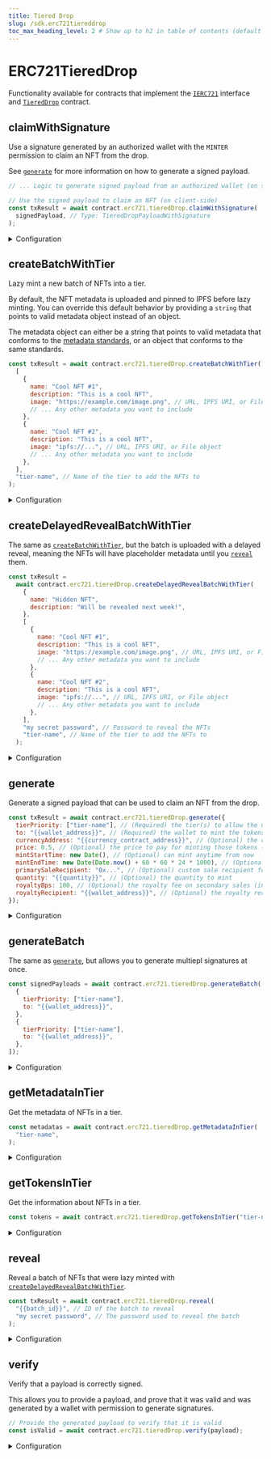 ```yaml
---
title: Tiered Drop
slug: /sdk.erc721tiereddrop
toc_max_heading_level: 2 # Show up to h2 in table of contents (default is up to h3)
---
```


# ERC721TieredDrop

Functionality available for contracts that implement the
[`IERC721`](/contracts/IERC721) interface and
[`TieredDrop`](/contracts/TieredDrop)
contract.

## claimWithSignature

Use a signature generated by an authorized wallet with the `MINTER` permission to
claim an NFT from the drop.

See [`generate`](#generate) for more information on how to generate a signed payload.

```javascript
// ... Logic to generate signed payload from an authorized wallet (on server-side)

// Use the signed payload to claim an NFT (on client-side)
const txResult = await contract.erc721.tieredDrop.claimWithSignature(
  signedPayload, // Type: TieredDropPayloadWithSignature
);
```

<details>
    <summary>Configuration</summary>
    <div>

#### signedPayload

The signed payload from [`generate`](#generate) function.

Must be of type `TieredDropPayloadWithSignature`.

</div>
</details>

## createBatchWithTier

Lazy mint a new batch of NFTs into a tier.

By default, the NFT metadata is uploaded and pinned to IPFS before lazy minting.
You can override this default behavior by providing a `string` that points to valid
metadata object instead of an object.

The metadata object can either be a string that points to valid metadata that
conforms to the [metadata standards](https://docs.opensea.io/docs/metadata-standards#metadata-structure),
or an object that conforms to the same standards.

```javascript
const txResult = await contract.erc721.tieredDrop.createBatchWithTier(
  [
    {
      name: "Cool NFT #1",
      description: "This is a cool NFT",
      image: "https://example.com/image.png", // URL, IPFS URI, or File object
      // ... Any other metadata you want to include
    },
    {
      name: "Cool NFT #2",
      description: "This is a cool NFT",
      image: "ipfs://...", // URL, IPFS URI, or File object
      // ... Any other metadata you want to include
    },
  ],
  "tier-name", // Name of the tier to add the NFTs to
);
```

<details>
    <summary>Configuration</summary>
    <div>

#### metadatas

An array of strings that point to, or objects that contain
metadata that conforms to the [metadata standards](https://docs.opensea.io/docs/metadata-standards#metadata-structure).

#### tierName

The name of the tier to add the NFTs to.

Must be a `string`.

</div>
</details>

## createDelayedRevealBatchWithTier

The same as [`createBatchWithTier`](#createbatchwithtier), but the batch is uploaded with a delayed
reveal, meaning the NFTs will have placeholder metadata until you [`reveal`](#reveal) them.

```javascript
const txResult =
  await contract.erc721.tieredDrop.createDelayedRevealBatchWithTier(
    {
      name: "Hidden NFT",
      description: "Will be revealed next week!",
    },
    [
      {
        name: "Cool NFT #1",
        description: "This is a cool NFT",
        image: "https://example.com/image.png", // URL, IPFS URI, or File object
        // ... Any other metadata you want to include
      },
      {
        name: "Cool NFT #2",
        description: "This is a cool NFT",
        image: "ipfs://...", // URL, IPFS URI, or File object
        // ... Any other metadata you want to include
      },
    ],
    "my secret password", // Password to reveal the NFTs
    "tier-name", // Name of the tier to add the NFTs to
  );
```

<details>
    <summary>Configuration</summary>
    <div>

#### placeholder

The placeholder metadata to use for the NFTs until they are revealed.

Must be an object that conforms to the [metadata standards](https://docs.opensea.io/docs/metadata-standards#metadata-structure).

#### metadatas

An array of strings that point to, or objects that contain
metadata that conforms to the [metadata standards](https://docs.opensea.io/docs/metadata-standards#metadata-structure).

#### password

The password to [`reveal`](#reveal) the batch of NFTs.

:::warning Unrecoverable
Passwords cannot be recovered or reset. If you forget your password, you will not be able to reveal your NFTs.
:::

</div>
</details>

## generate

Generate a signed payload that can be used to claim an NFT from the drop.

```javascript
const txResult = await contract.erc721.tieredDrop.generate({
  tierPriority: ["tier-name"], // (Required) the tier(s) to allow the user to claim from
  to: "{{wallet_address}}", // (Required) the wallet to mint the tokens to
  currencyAddress: "{{currency_contract_address}}", // (Optional) the currency to pay with
  price: 0.5, // (Optional) the price to pay for minting those tokens (in the currency above)
  mintStartTime: new Date(), // (Optional) can mint anytime from now
  mintEndTime: new Date(Date.now() + 60 * 60 * 24 * 1000), // (Optional) to 24h from now,
  primarySaleRecipient: "0x...", // (Optional) custom sale recipient for this token mint
  quantity: "{{quantity}}", // (Optional) the quantity to mint
  royaltyBps: 100, // (Optional) the royalty fee on secondary sales (in bps: i.e. 100 = 1%)
  royaltyRecipient: "{{wallet_address}}", // (Optional) the royalty recipient on secondary sales
});
```

<details>
    <summary>Configuration</summary>
    <div>

The `mintRequest` object you provide to the `generate` function outlines what the signature can be used for.

The `tierPriority`, `to` fields are required, while the rest are optional.

#### tierPriority (required)

The tier(s) to allow the user to claim from.

The array of tiers is used in order of rarity, i.e. On claiming,
the contract will try to give the claimer as many NFTs from the first-priority tier,
and only then move down the priority list once that tier is exhausted.

```javascript
const signature = await contract.erc721.tieredDrop.generate({
  // highlight-next-line
  tierPriority: ["tier-name"],
  to: "{{wallet_address}}",
});
```

#### to (required)

The wallet address that can use this signature to mint tokens.

This is to prevent another wallet from intercepting the signature
and using it to mint tokens for themselves.

```javascript
const signature = await contract.erc721.tieredDrop.generate({
  tierPriority: ["tier-name"],
  // highlight-next-line
  to: "{{wallet_address}}",
});
```

#### currencyAddress (optional)

The address of the currency to pay for minting the tokens (use the [`price`](#price-optional) field to specify the price).

Defaults to `NATIVE_TOKEN_ADDRESS` (the native currency of the network, e.g. Ether on Ethereum).

```javascript
const signature = await contract.erc721.tieredDrop.generate({
  tierPriority: ["tier-name"],
  to: "{{wallet_address}}",
  // highlight-next-line
  currencyAddress: "{{currency_contract_address}}",
});
```

#### price (optional)

If you want the user to pay for minting the tokens, you can specify the price **per token**.

Defaults to `0` (free minting).

```javascript
const signature = await contract.erc721.tieredDrop.generate({
  tierPriority: ["tier-name"],
  to: "{{wallet_address}}",
  // highlight-next-line
  price: "{{price}}", // The user will have to pay `price * quantity` for minting the tokens
});
```

#### mintStartTime (optional)

The time from which the signature can be used to mint tokens.

Defaults to `Date.now()` (now).

```javascript
const signature = await contract.erc721.tieredDrop.generate({
  tierPriority: ["tier-name"],
  to: "{{wallet_address}}",
  // highlight-next-line
  mintStartTime: new Date(), // The user can mint the tokens from this time
});
```

#### mintEndTime (optional)

The time until which the signature can be used to mint tokens.

Defaults to `new Date(Date.now() + 1000 * 60 * 60 * 24 * 365 * 10),` (10 years from now).

```javascript
const signature = await contract.erc721.tieredDrop.generate({
  tierPriority: ["tier-name"],
  to: "{{wallet_address}}",
  // highlight-next-line
  mintEndTime: new Date(Date.now() + 60 * 60 * 24 * 1000), // The user can mint the tokens until this time
});
```

#### primarySaleRecipient (optional)

If a `price` is specified, the funds will be sent to the `primarySaleRecipient` address.

Defaults to the `primarySaleRecipient` address of the contract.

```javascript
const signature = await contract.erc721.tieredDrop.generate({
  tierPriority: ["tier-name"],
  to: "{{wallet_address}}",
  price: "{{price}}",
  // highlight-next-line
  primarySaleRecipient: "{{wallet_address}}", // The funds will be sent to this address
});
```

#### royaltyBps (optional)

The percentage fee you want to charge for secondary sales.

Defaults to the `royaltyBps` of the contract.

```javascript
const signature = await contract.erc721.tieredDrop.generate({
  tierPriority: ["tier-name"],
  to: "{{wallet_address}}",
  // highlight-next-line
  royaltyBps: 500, // A 5% royalty fee.
});
```

#### royaltyRecipient (optional)

The address that will receive the royalty fees from secondary sales.

Defaults to the `royaltyRecipient` address of the contract.

```javascript
const signature = await contract.erc721.tieredDrop.generate({
  tierPriority: ["tier-name"],
  to: "{{wallet_address}}",
  royaltyBps: 500, // A 5% royalty fee.
  // highlight-next-line
  royaltyRecipient: "{{wallet_address}}", // The royalty fees will be sent to this address
});
```

#### quantity (optional)

The number of tokens this signature can be used to mint.

```javascript
const signature = await contract.erc721.tieredDrop.generate({
  tierPriority: ["tier-name"],
  to: "{{wallet_address}}",
  // highlight-next-line
  quantity: "{{quantity}}",
});
```

</div>
</details>

## generateBatch

The same as [`generate`](#generate), but allows you to generate multiepl signatures at once.

```javascript
const signedPayloads = await contract.erc721.tieredDrop.generateBatch([
  {
    tierPriority: ["tier-name"],
    to: "{{wallet_address}}",
  },
  {
    tierPriority: ["tier-name"],
    to: "{{wallet_address}}",
  },
]);
```

<details>
  <summary>Configuration</summary>
  <div>

#### payloadsToSign

An array of objects containing the configuration options for each signature.

See [`generate`](#generate) for the configuration options available for each signature.

</div>
</details>

## getMetadataInTier

Get the metadata of NFTs in a tier.

```javascript
const metadatas = await contract.erc721.tieredDrop.getMetadataInTier(
  "tier-name",
);
```

<details>
    <summary>Configuration</summary>
    <div>

#### tier

The tier to get the NFT metadata for.

Must be a `string`.

### Return Value

If the tier cannot be found, returns `undefined`.

Otherwise, returns an array of `NFTMetadata` objects containing the metadata of the NFTs in the tier.

```typescript
{
    uri: string; // The raw URI of the metadata
    owner: string;
    name?: string | number | undefined;
    description?: string | null | undefined;
    image?: string | null | undefined; // If the image is hosted on IPFS, the URL is https://gateway.ipfscdn.io/ipfs/<hash>
    external_url?: string | null | undefined;
    animation_url?: string | null | undefined;
    background_color?: string | undefined;
    properties?: {
        [x: string]: unknown;
    } | {
        [x: string]: unknown;
    }[] | undefined;
}[]
```

</div>
</details>

## getTokensInTier

Get the information about NFTs in a tier.

```javascript
const tokens = await contract.erc721.tieredDrop.getTokensInTier("tier-name");
```

<details>
    <summary>Configuration</summary>
    <div>

#### tier

The tier to get the NFTs for.

Must be a `string`.

### Return Value

Returns an array of `NFT` objects containing the NFT metadata.

Returns an `NFT` object containing the NFT metadata and other information about the NFT.

```typescript
{
  metadata: {
    id: string;
    uri: string; // The raw URI of the metadata
    owner: string;
    name?: string | number | undefined;
    description?: string | null | undefined;
    image?: string | null | undefined; // If the image is hosted on IPFS, the URL is https://gateway.ipfscdn.io/ipfs/<hash>
    external_url?: string | null | undefined;
    animation_url?: string | null | undefined;
    background_color?: string | undefined;
    properties?: {
        [x: string]: unknown;
    } | {
        [x: string]: unknown;
    }[] | undefined;
  };
  type: "ERC721";
}[]
```

</div>
</details>

## reveal

Reveal a batch of NFTs that were lazy minted with
[`createDelayedRevealBatchWithTier`](#createdelayedrevealbatchwithtier).

```javascript
const txResult = await contract.erc721.tieredDrop.reveal(
  "{{batch_id}}", // ID of the batch to reveal
  "my secret password", // The password used to reveal the batch
);
```

<details>
    <summary>Configuration</summary>
    <div>

#### batchId

The ID of the batch to reveal.

Must be a `string`, `number`, or `BigNumber`.

#### password

The password you set when creating the batch.

Must be a `string`.

</div>
</details>

## verify

Verify that a payload is correctly signed.

This allows you to provide a payload, and prove that it was valid and was generated
by a wallet with permission to generate signatures.

```javascript
// Provide the generated payload to verify that it is valid
const isValid = await contract.erc721.tieredDrop.verify(payload);
```

<details>
  <summary>Configuration</summary>
  <div>

#### payload (required)

The payload to verify.

Must be of type `TieredDropPayloadWithSignature`.

### Return Value

Returns `true` if the payload is valid, `false` otherwise.

```typescript
boolean;
```

</div>
</details>
